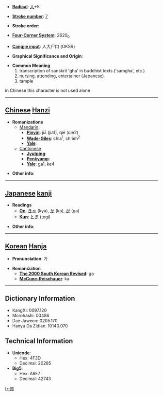 * '''[[Wiktionary:Chinese radical index| Radical]]''': [[Wiktionary:Chinese radical index 人|人]]+5

* '''[[Wiktionary:Chinese total strokes index|Stroke number]]''': [[Wiktionary:Chinese total strokes index 7|7]]

* '''Stroke order''': 

* '''[[Wiktionary:Chinese four corner index|Four-Corner System]]''': 2620<sub>0</sub>

* '''[[Wiktionary:Chinese Cangjie index|Cangjie input]]''': 人大尸口 (OKSR)

* '''Graphical Significance and Origin''': 

* '''Common Meaning'''
*#transcription of sanskrit 'gha' in buddhist texts ('samgha', etc.)
*# nursing, attending, entertainer (Japanese)
*# tample

in Chinese this character is not used alone

----

== [[Chinese]] [[Hanzi]] ==

* '''Romanizations'''
** [[Mandarin]]:
*** '''[[Pinyin]]''': jiā (jia1), qié (qie2)
*** '''[[Wade-Giles]]''': chia<sup>1</sup>, ch'ieh<sup>2</sup>
*** '''[[Yale]]''': 
**[[Cantonese]]
***'''[[Jyutping]]''':
***'''[[Penkyamp]]''': 
***'''[[Yale]]''': ga1, ke4

* '''Other info''': 

----

== [[Japanese]] [[kanji]] ==

* '''Readings'''
** '''[[On]]''': [[きゃ]] (kya), [[か]] (ka), [[が]] (ga)
** '''[[Kun]]''': [[とぎ]] (togi)

* '''Other info''':  

----

== [[Korean]] [[Hanja]] ==

* '''Pronunciation''': 가

* '''Romanization'''
** '''[[The 2000 South Korean Revised Romanization|The 2000 South Korean Revised]]''': ga
** '''[[McCune-Reischauer]]''': ka

----

== Dictionary Information ==

* KangXi: 0097.120
* Morohashi: 00486
* Dae Jaweon: 0205.170
* Hanyu Da Zidian: 10140.070

== Technical Information ==

* '''Unicode''':
** Hex: 4F3D
** Decimal: 20285
* '''Big5''':
** Hex: A6F7
** Decimal: 42743
[[fr:伽]]